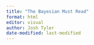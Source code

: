 ```yaml
---
title: "The Bayesian Must Read"
format: html
editor: visual
author: Josh Tyler 
date-modified: last-modified
---
```

